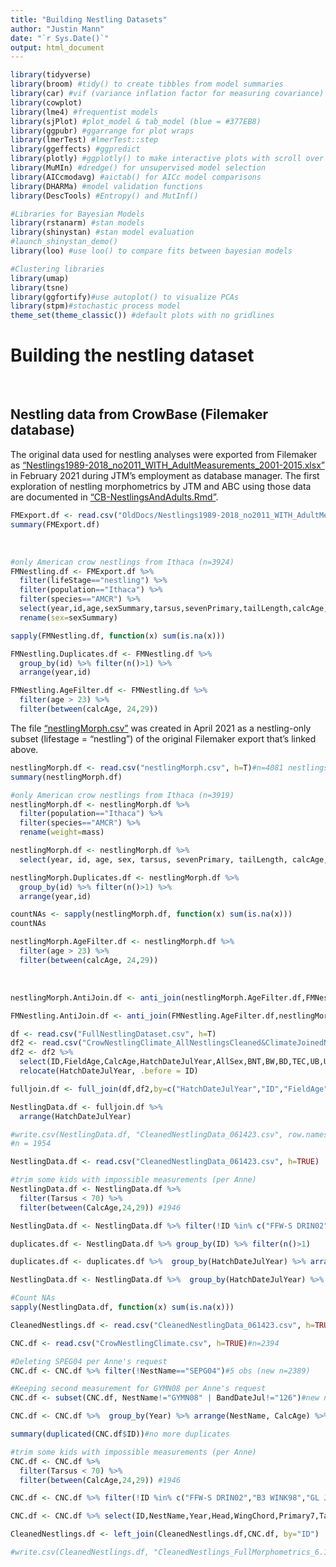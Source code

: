 ```yaml
---
title: "Building Nestling Datasets"
author: "Justin Mann"
date: "`r Sys.Date()`"
output: html_document
---
```


```r
library(tidyverse)
library(broom) #tidy() to create tibbles from model summaries
library(car) #vif (variance inflation factor for measuring covariance)
library(cowplot)
library(lme4) #frequentist models  
library(sjPlot) #plot_model & tab_model (blue = #377EB8)
library(ggpubr) #ggarrange for plot wraps
library(lmerTest) #lmerTest::step
library(ggeffects) #ggpredict
library(plotly) #ggplotly() to make interactive plots with scroll over ids
library(MuMIn) #dredge() for unsupervised model selection
library(AICcmodavg) #aictab() for AICc model comparisons
library(DHARMa) #model validation functions
library(DescTools) #Entropy() and MutInf()

#Libraries for Bayesian Models
library(rstanarm) #stan models
library(shinystan) #stan model evaluation
#launch_shinystan_demo()
library(loo) #use loo() to compare fits between bayesian models

#Clustering libraries
library(umap)
library(tsne)
library(ggfortify)#use autoplot() to visualize PCAs
library(stpm)#stochastic process model
theme_set(theme_classic()) #default plots with no gridlines
```

# Building the nestling dataset

<br>

## Nestling data from CrowBase (Filemaker database)

The original data used for nestling analyses were exported from Filemaker as ["Nestlings1989-2018_no2011_WITH_AdultMeasurements_2001-2015.xlsx"](https://github.com/justinthomasmann/CrowBase/blob/main/OldDocs/Nestlings1989-2018_no2011_WITH_AdultMeasurements_2001-2015.xlsx) in February 2021 during JTM's employment as database manager. The first exploration of nestling morphometrics by JTM and ABC using those data are documented in ["CB-NestlingsAndAdults.Rmd"](https://github.com/justinthomasmann/CrowBase/blob/main/CB-NestlingsAndAdults.Rmd).

```r
FMExport.df <- read.csv("OldDocs/Nestlings1989-2018_no2011_WITH_AdultMeasurements_2001-2015.csv", h=TRUE)
summary(FMExport.df)
```

<br>

```r
#only American crow nestlings from Ithaca (n=3924)
FMNestling.df <- FMExport.df %>% 
  filter(lifeStage=="nestling") %>% 
  filter(population=="Ithaca") %>%
  filter(species=="AMCR") %>% 
  select(year,id,age,sexSummary,tarsus,sevenPrimary,tailLength,calcAge,billNT,billD,billW,TEC,head,skull,wingChord,exp7Primary,weight,measurmentDate,hatchDate) %>% 
  rename(sex=sexSummary)
```

```r
sapply(FMNestling.df, function(x) sum(is.na(x)))
```

```r
FMNestling.Duplicates.df <- FMNestling.df %>% 
  group_by(id) %>% filter(n()>1) %>% 
  arrange(year,id)
```

```r
FMNestling.AgeFilter.df <- FMNestling.df %>% 
  filter(age > 23) %>% 
  filter(between(calcAge, 24,29))
```

The file ["nestlingMorph.csv"](https://github.com/justinthomasmann/CrowBase/blob/main/nestlingMorph.csv) was created in April 2021 as a nestling-only subset (lifestage = "nestling") of the original Filemaker export that's linked above.

```r
nestlingMorph.df <- read.csv("nestlingMorph.csv", h=T)#n=4081 nestlings
summary(nestlingMorph.df)
```

```r
#only American crow nestlings from Ithaca (n=3919)
nestlingMorph.df <- nestlingMorph.df %>% 
  filter(population=="Ithaca") %>%
  filter(species=="AMCR") %>% 
  rename(weight=mass)
```

```r
nestlingMorph.df <- nestlingMorph.df %>% 
  select(year, id, age, sex, tarsus, sevenPrimary, tailLength, calcAge, billNT, billD, billW, TEC, head, skull, wingChord, exp7Primary, weight, measurmentDate, hatchDate)
```

```r
nestlingMorph.Duplicates.df <- nestlingMorph.df %>% 
  group_by(id) %>% filter(n()>1) %>% 
  arrange(year,id)
```

```r
countNAs <- sapply(nestlingMorph.df, function(x) sum(is.na(x)))
countNAs
```

```r
nestlingMorph.AgeFilter.df <- nestlingMorph.df %>% 
  filter(age > 23) %>% 
  filter(between(calcAge, 24,29))
```

<br>

```r
nestlingMorph.AntiJoin.df <- anti_join(nestlingMorph.AgeFilter.df,FMNestling.AgeFilter.df,by="id")
```

```r
FMNestling.AntiJoin.df <- anti_join(FMNestling.AgeFilter.df,nestlingMorph.AgeFilter.df,by="id")
```

```r
df <- read.csv("FullNestlingDataset.csv", h=T)
df2 <- read.csv("CrowNestlingClimate_AllNestlingsCleaned&ClimateJoinedNEW.csv", h=T)
df2 <- df2 %>% 
  select(ID,FieldAge,CalcAge,HatchDateJulYear,AllSex,BNT,BW,BD,TEC,UB,UBS,TBS,Skull,Tarsus,Weight) %>% 
  relocate(HatchDateJulYear, .before = ID)

fulljoin.df <- full_join(df,df2,by=c("HatchDateJulYear","ID","FieldAge","CalcAge","AllSex","BNT","BW","BD","TEC","UB","UBS","TBS","Skull","Tarsus","Weight"))

NestlingData.df <- fulljoin.df %>% 
  arrange(HatchDateJulYear)

#write.csv(NestlingData.df, "CleanedNestlingData_061423.csv", row.names = FALSE) 
#n = 1954

NestlingData.df <- read.csv("CleanedNestlingData_061423.csv", h=TRUE)
```

```r
#trim some kids with impossible measurements (per Anne)
NestlingData.df <- NestlingData.df %>% 
  filter(Tarsus < 70) %>% 
  filter(between(CalcAge,24,29)) #1946
```

```r
NestlingData.df <- NestlingData.df %>% filter(!ID %in% c("FFW-S DRIN02","B3 WINK98","GL JSUP05","Q4 CARE11","JC NDYC17","L-2 KRUM93","orange SWEG91","SWB-W BURP03","3 PINW00","4 PINW00","doa SEPG04","2-r HORC04","doa CLAR05","doa HOMC05","doa JUDD06","doa1 KAYS06","doa2 KAYS06","doa3 KAYS06","doa1 BROT07","doa2 BROT07","doa1 NMUR07","doa2 NMUR07","doa3 NMUR07","doa4 NMUR07","doa5 NMUR07","FE WCRI18","DOA RGBY00","X0 YFER00","dead fledgling USGS16", "EN WKAY05"))#new n=1942
```

```r
duplicates.df <- NestlingData.df %>% group_by(ID) %>% filter(n()>1)

duplicates.df <- duplicates.df %>%  group_by(HatchDateJulYear) %>% arrange(ID, FieldAge) %>% dplyr::distinct(ID, .keep_all = TRUE)

NestlingData.df <- NestlingData.df %>%  group_by(HatchDateJulYear) %>% arrange(ID, FieldAge) %>% dplyr::distinct(ID, .keep_all = TRUE)
```

```r
#Count NAs
sapply(NestlingData.df, function(x) sum(is.na(x)))
```

```r
CleanedNestlings.df <- read.csv("CleanedNestlingData_061423.csv", h=TRUE) 
```

```r
CNC.df <- read.csv("CrowNestlingClimate.csv", h=TRUE)#n=2394
```

```r
#Deleting SPEG04 per Anne's request
CNC.df <- CNC.df %>% filter(!NestName=="SEPG04")#5 obs (new n=2389)

#Keeping second measurement for GYMN08 per Anne's request
CNC.df <- subset(CNC.df, NestName!="GYMN08" | BandDateJul!="126")#new n=2387

CNC.df <- CNC.df %>%  group_by(Year) %>% arrange(NestName, CalcAge) %>% dplyr::distinct(ID, .keep_all = TRUE)#2367

summary(duplicated(CNC.df$ID))#no more duplicates
```

```r
#trim some kids with impossible measurements (per Anne)
CNC.df <- CNC.df %>% 
  filter(Tarsus < 70) %>% 
  filter(between(CalcAge,24,29)) #1946
```

```r
CNC.df <- CNC.df %>% filter(!ID %in% c("FFW-S DRIN02","B3 WINK98","GL JSUP05","Q4 CARE11","JC NDYC17","L-2 KRUM93","orange SWEG91","SWB-W BURP03","3 PINW00","4 PINW00","doa SEPG04","2-r HORC04","doa CLAR05","doa HOMC05","doa JUDD06","doa1 KAYS06","doa2 KAYS06","doa3 KAYS06","doa1 BROT07","doa2 BROT07","doa1 NMUR07","doa2 NMUR07","doa3 NMUR07","doa4 NMUR07","doa5 NMUR07","FE WCRI18","DOA RGBY00","X0 YFER00","dead fledgling USGS16", "EN WKAY05"))#new n=1942
```


```r
CNC.df <- CNC.df %>% select(ID,NestName,Year,Head,WingChord,Primary7,TailLength)
```


```r
CleanedNestlings.df <- left_join(CleanedNestlings.df,CNC.df, by="ID")
```


```r
#write.csv(CleanedNestlings.df, "CleanedNestlings_FullMorphometrics_6.16.23.csv", row.names = F)
```



